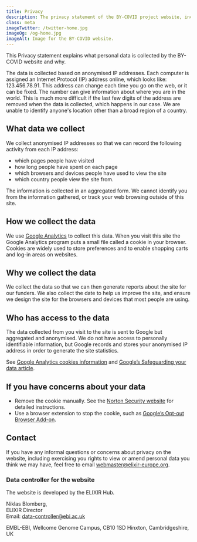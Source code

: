 ```yaml
---
title: Privacy
description: The privacy statement of the BY-COVID project website, including what data we collect and how you can control that.
class: meta
imageTwitter: /twitter-home.jpg
imageOg: /og-home.jpg
imageAlt: Image for the BY-COVID website.
---
```



<Container>
  <Row className="px-4">
   <Col xs={12} sm={12} lg={7}>

This Privacy statement explains what personal data is collected by the BY-COVID website and why.

The data is collected based on anonymised IP addresses. Each computer is assigned an Internet Protocol (IP) address online, which looks like: 123.456.78.91. This address can change each time you go on the web, or it can be fixed. The number can give information about where you are in the world. This is much more difficult if the last few digits of the address are removed when the data is collected, which happens in our case. We are unable to identify anyone's location other than a broad region of a country.

## What data we collect

We collect anonymised IP addresses so that we can record the following activity from each IP address:

- which pages people have visited
- how long people have spent on each page
- which browsers and devices people have used to view the site
- which country people view the site from.

The information is collected in an aggregated form. We cannot identify you from the information gathered, or track your web browsing outside of this site.

## How we collect the data

We use [Google Analytics](https://analytics.withgoogle.com/) to collect this data. When you visit this site the Google Analytics program puts a small file called a cookie in your browser. Cookies are widely used to store preferences and to enable shopping carts and log-in areas on websites.

## Why we collect the data

We collect the data so that we can then generate reports about the site for our funders. We also collect the date to help us improve the site, and ensure we design the site for the browsers and devices that most people are using.

## Who has access to the data

The data collected from you visit to the site is sent to Google but aggregated and anonymised. We do not have access to personally identifiable information, but Google records and stores your anonymised IP address in order to generate the site statistics.

See [Google Analytics cookies information](https://developers.google.com/analytics/devguides/collection/analyticsjs/cookie-usage) and [Google’s Safeguarding your data article](https://support.google.com/analytics/answer/6004245?hl=en).

## If you have concerns about your data

- Remove the cookie manually. See the [Norton Security website](https://us.norton.com/internetsecurity-privacy-how-to-clear-cookies.html) for detailed instructions.
- Use a browser extension to stop the cookie, such as [Google’s Opt-out Browser Add-on](https://tools.google.com/dlpage/gaoptout).

## Contact

If you have any informal questions or concerns about privacy on the website, including exercising you rights to view or amend personal data you think we may have, feel free to email webmaster@elixir-europe.org.

### Data controller for the website

The website is developed by the ELIXIR Hub.

Niklas Blomberg,<br />
ELIXIR Director<br />
Email: data-controller@ebi.ac.uk

EMBL-EBI,
Wellcome Genome Campus,
CB10 1SD Hinxton,
Cambridgeshire, UK

</Col>
</Row>
</Container>
